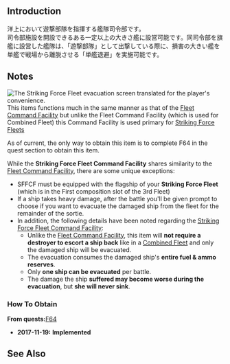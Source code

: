 {{EquipmentInfo|272}}

==Introduction==
洋上において遊撃部隊を指揮する艦隊司令部です。<br>
司令部施設を開設できるある一定以上の大きさ艦に設営可能です。同司令部を旗艦に設営した艦隊は、「遊撃部隊」として出撃している際に、損害の大きい艦を単艦で戦場から離脱させる「単艦退避」を実施可能です。

==Notes==
[[File:Striking Force Fleet Evacuation.png|right|thumb|The Striking Force Fleet evacuation screen translated for the player's convenience.]]
This items functions much in the same manner as that of the [[Fleet Command Facility]] but unlike the Fleet Command Facility (which is used for Combined Fleet) this Command Facility is used primary for [[Striking Force Fleet]]s

As of current, the only way to obtain this item is to complete F64 in the quest section to obtain this item.

While the '''Striking Force Fleet Command Facility''' shares similarity to the [[Fleet Command Facility]], there are some unique exceptions:

* SFFCF must be equipped with the flagship of your '''Striking Force Fleet''' (which is in the First composition slot of the 3rd Fleet)
* If a ship takes heavy damage, after the battle you'll be given prompt to choose if you want to evacuate the damaged ship from the fleet for the remainder of the sortie. 
* In addition, the following details have been noted regarding the [[Striking Force Fleet Command Facility]]:
** Unlike the [[Fleet Command  Facility]], this item will '''not require a destroyer to escort a ship back''' like in a [[Combined Fleet]] and only the damaged ship will be evacuated. 
** The evacuation consumes the damaged ship's '''entire fuel & ammo reserves'''.
** Only '''one ship can be evacuated''' per battle.
** The damage the ship '''suffered may become worse during the evacuation''', but '''she will never sink'''.


<div class="mw-collapsible"><h3>How To Obtain</h3>
<div class="mw-collapsible-content">
'''From quests: '''[[Quests#F64|F64]]

</div></div>


<div class="mw-collapsible><h3>Updates History</h3>
<div class="mw-collapsible-content>
* '''2017-11-19:''' '''Implemented'''
</div></div>

==See Also==
{{Equipmentlist}}